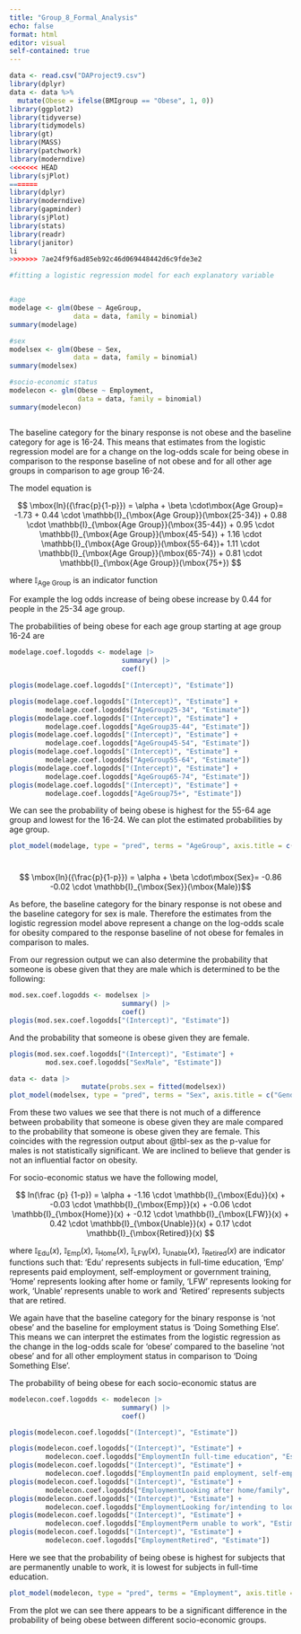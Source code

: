 ```yaml
---
title: "Group_8_Formal_Analysis"
echo: false
format: html
editor: visual
self-contained: true
---
```


```r


data <- read.csv("DAProject9.csv")
library(dplyr)
data <- data %>%
  mutate(Obese = ifelse(BMIgroup == "Obese", 1, 0))
library(ggplot2)
library(tidyverse)
library(tidymodels)
library(gt)
library(MASS)
library(patchwork)
library(moderndive)
<<<<<<< HEAD
library(sjPlot)
=======
library(dplyr)
library(moderndive)
library(gapminder)
library(sjPlot)
library(stats)
library(readr)
library(janitor)
li
>>>>>>> 7ae24f9f6ad85eb92c46d069448442d6c9fde3e2
```

```r
 
#fitting a logistic regression model for each explanatory variable 


#age
modelage <- glm(Obese ~ AgeGroup,
                data = data, family = binomial)
summary(modelage)

#sex
modelsex <- glm(Obese ~ Sex,
                data = data, family = binomial)
summary(modelsex)

#socio-economic status
modelecon <- glm(Obese ~ Employment,
                 data = data, family = binomial)
summary(modelecon)

```

```r

```

The baseline category for the binary response is not obese and the baseline category for age is 16-24. This means that estimates from the logistic regression model are for a change on the log-odds scale for being obese in comparison to the response baseline of not obese and for all other age groups in comparison to age group 16-24.

The model equation is

$$
\mbox{ln}({\frac{p}{1-p}}) = \alpha + \beta \cdot\mbox{Age Group}= -1.73 + 0.44 \cdot \mathbb{I}_{\mbox{Age Group}}(\mbox{25-34}) + 0.88 \cdot \mathbb{I}_{\mbox{Age Group}}(\mbox{35-44}) + 0.95 \cdot \mathbb{I}_{\mbox{Age Group}}(\mbox{45-54}) + 1.16 \cdot \mathbb{I}_{\mbox{Age Group}}(\mbox{55-64})+ 1.11 \cdot \mathbb{I}_{\mbox{Age Group}}(\mbox{65-74}) + 0.81 \cdot \mathbb{I}_{\mbox{Age Group}}(\mbox{75+})
$$

where $\mathbb{I}_{\mbox{Age Group}}$ is an indicator function

For example the log odds increase of being obese increase by 0.44 for people in the 25-34 age group.

The probabilities of being obese for each age group starting at age group 16-24 are

```r
modelage.coef.logodds <- modelage |>
                            summary() |>
                            coef()
```

```r
plogis(modelage.coef.logodds["(Intercept)", "Estimate"])

plogis(modelage.coef.logodds["(Intercept)", "Estimate"] +
         modelage.coef.logodds["AgeGroup25-34", "Estimate"])
plogis(modelage.coef.logodds["(Intercept)", "Estimate"] +
         modelage.coef.logodds["AgeGroup35-44", "Estimate"])
plogis(modelage.coef.logodds["(Intercept)", "Estimate"] +
         modelage.coef.logodds["AgeGroup45-54", "Estimate"])
plogis(modelage.coef.logodds["(Intercept)", "Estimate"] +
         modelage.coef.logodds["AgeGroup55-64", "Estimate"])
plogis(modelage.coef.logodds["(Intercept)", "Estimate"] +
         modelage.coef.logodds["AgeGroup65-74", "Estimate"])
plogis(modelage.coef.logodds["(Intercept)", "Estimate"] +
         modelage.coef.logodds["AgeGroup75+", "Estimate"])
```

We can see the probability of being obese is highest for the 55-64 age group and lowest for the 16-24. We can plot the estimated probabilities by age group.

```r
plot_model(modelage, type = "pred", terms = "AgeGroup", axis.title = c("Age Group", "Probability of Obesity"), title = "Probability of Obesity by Age Group ")
```

\
$$ \mbox{ln}({\frac{p}{1-p}}) = \alpha + \beta \cdot\mbox{Sex}= -0.86 -0.02 \cdot \mathbb{I}_{\mbox{Sex}}(\mbox{Male})$$

As before, the baseline category for the binary response is not obese and the baseline category for sex is male. Therefore the estimates from the logistic regression model above represent a change on the log-odds scale for obesity compared to the response baseline of not obese for females in comparison to males.

From our regression output we can also determine the probability that someone is obese given that they are male which is determined to be the following:

```r
mod.sex.coef.logodds <- modelsex |>
                            summary() |>
                            coef()
plogis(mod.sex.coef.logodds["(Intercept)", "Estimate"])
```

And the probability that someone is obese given they are female.

```r
plogis(mod.sex.coef.logodds["(Intercept)", "Estimate"] +
         mod.sex.coef.logodds["SexMale", "Estimate"])
```
```r
data <- data |>
                  mutate(probs.sex = fitted(modelsex))
plot_model(modelsex, type = "pred", terms = "Sex", axis.title = c("Gender", "Prob. of Observation being Obese"), title = " ")
```
From these two values we see that there is not much of a difference between probability that someone is obese given they are male compared to the probability that someone is obese given they are female. This coincides with the regression output about @tbl-sex as the p-value for males is not statistically significant. We are inclined to believe that gender is not an influential factor on obesity.

For socio-economic status we have the following model,

$$
ln(\frac {p} {1-p}) = \alpha + -1.16 \cdot \mathbb{I}_{\mbox{Edu}}(x) + -0.03 \cdot \mathbb{I}_{\mbox{Emp}}(x) + -0.06 \cdot 
\mathbb{I}_{\mbox{Home}}(x) + -0.12 \cdot \mathbb{I}_{\mbox{LFW}}(x) + 0.42 \cdot \mathbb{I}_{\mbox{Unable}}(x) + 0.17 \cdot \mathbb{I}_{\mbox{Retired}}(x)
$$

where $\mathbb{I}_{\mbox{Edu}}(x)$, $\mathbb{I}_{\mbox{Emp}}(x)$, $\mathbb{I}_{\mbox{Home}}(x)$, $\mathbb{I}_{\mbox{LFW}}(x)$, $\mathbb{I}_{\mbox{Unable}}(x)$, $\mathbb{I}_{\mbox{Retired}}(x)$ are indicator functions such that: 'Edu' represents subjects in full-time education, 'Emp' represents paid employment, self-employment or government training, 'Home' represents looking after home or family, 'LFW' represents looking for work, 'Unable' represents unable to work and 'Retired' represents subjects that are retired.

We again have that the baseline category for the binary response is 'not obese' and the baseline for employment status is 'Doing Something Else'. This means we can interpret the estimates from the logistic regression as the change in the log-odds scale for 'obese' compared to the baseline 'not obese' and for all other employment status in comparison to 'Doing Something Else'.

The probability of being obese for each socio-economic status are

```r
modelecon.coef.logodds <- modelecon |>
                            summary() |>
                            coef()
```

```r
plogis(modelecon.coef.logodds["(Intercept)", "Estimate"])

plogis(modelecon.coef.logodds["(Intercept)", "Estimate"] +
         modelecon.coef.logodds["EmploymentIn full-time education", "Estimate"])
plogis(modelecon.coef.logodds["(Intercept)", "Estimate"] +
         modelecon.coef.logodds["EmploymentIn paid employment, self-employed or on gov't training", "Estimate"])
plogis(modelecon.coef.logodds["(Intercept)", "Estimate"] +
         modelecon.coef.logodds["EmploymentLooking after home/family", "Estimate"])
plogis(modelecon.coef.logodds["(Intercept)", "Estimate"] +
         modelecon.coef.logodds["EmploymentLooking for/intending to look for paid work", "Estimate"])
plogis(modelecon.coef.logodds["(Intercept)", "Estimate"] +
         modelecon.coef.logodds["EmploymentPerm unable to work", "Estimate"])
plogis(modelecon.coef.logodds["(Intercept)", "Estimate"] +
         modelecon.coef.logodds["EmploymentRetired", "Estimate"])
```

Here we see that the probability of being obese is highest for subjects that are permanently unable to work, it is lowest for subjects in full-time education.

```r
plot_model(modelecon, type = "pred", terms = "Employment", axis.title = c("Socio-economic Status", "Probability of Obesity"), title = "Probability of Obesity by Socio-economic Status")
```

From the plot we can see there appears to be a significant difference in the probability of being obese between different socio-economic groups.